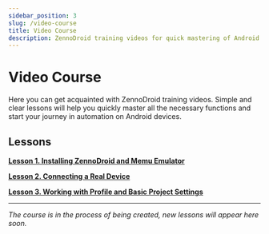 ```yaml
---
sidebar_position: 3
slug: /video-course
title: Video Course
description: ZennoDroid training videos for quick mastering of Android automation.
---
```


# Video Course

Here you can get acquainted with ZennoDroid training videos. Simple and clear lessons will help you quickly master all the necessary functions and start your journey in automation on Android devices.

## Lessons

**[Lesson 1. Installing ZennoDroid and Memu Emulator](https://disk.yandex.ru/i/mF9ebk75j_0szA)**

**[Lesson 2. Connecting a Real Device](https://disk.yandex.ru/i/1qPCGKXfp-ctbA)**

**[Lesson 3. Working with Profile and Basic Project Settings](https://disk.yandex.ru/i/uQDidzuMa7E5xA)**

---

*The course is in the process of being created, new lessons will appear here soon.* 
